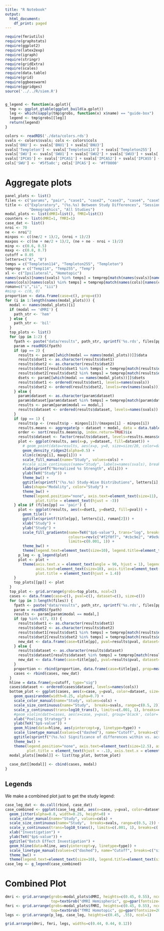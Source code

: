 ```yaml
---
title: "R Notebook"
output:
  html_document:
    df_print: paged
---
```


```r
require(fmriutils)
require(graphstats)
require(ggplot2)
require(latex2exp)
require(igraph)
require(stringr)
require(gridExtra)
require(scales)
require(data.table)
require(grid)
require(ggbeeswarm)
require(ggridges)
source('../../R/siem.R')


g_legend <- function(a.gplot){
  tmp <- ggplot_gtable(ggplot_build(a.gplot))
  leg <- which(sapply(tmp$grobs, function(x) x$name) == "guide-box")
  legend <- tmp$grobs[[leg]]
  return(legend)
}
```

```r
colors <- readRDS('./data/colors.rds')
svals <- colors$svals; cols <- colors$cols
svals['BNU'] <- svals['BNU1'] + svals['BNU3']
svals['Templeton'] <- svals['Templeton114'] + svals['Templeton255']
svals['SWU'] <- svals['SWU1'] + svals['SWU2'] + svals['SWU3'] + svals['SWU4']
svals['IPCAS'] <- svals['IPCAS1'] + svals['IPCAS2'] + svals['IPCAS5'] + svals['IPCAS6'] + svals['IPCAS8']
cols['SWU'] <- '#5f5a0c'; cols['IPCAS'] <- '#ff0000'
```
# Aggregate plots

```r
panel_plots <- list()
files <- c("params", "pair", "case1", "case2", "case3", "case4", "case5", "case6")
title <- c("Exploratory", "(%s.%s) Between Study Differences", "Sessions", "Individuals", "Sexes", "Sites",
           "Demographics", "All Studies")
modal_plots <- list(dMRI=list(), fMRI=list())
counters <- list(dMRI=1, fMRI=1)
case_dat <- list()
nroi <- 70
ne <- nroi^2
minpos <- c((ne/2 + 1)/2, (nroi + 1)/2)
maxpos <- c((ne + ne/2 + 1)/2, (ne + ne - nroi + 1)/2)
minp <- c(0.6, 0.5)
maxp <- c(0.8, 0.7)
cutoff = 0.05
letters=c("A", "B")
temps = c("Templeton114", "Templeton255", "Templeton")
temprep = c("Temp114", "Temp255", "Temp")
xl <- c("Ipsilateral", "Homotopic")
names(svals)[names(svals) %in% temps] = temprep[match(names(svals)[names(svals) %in% temps], temps)]
names(cols)[names(cols) %in% temps] = temprep[match(names(cols)[names(cols) %in% temps], temps)]
roman=c("i","ii", "iii")
#minp <- c(0, 0)
proportion <- data.frame(case=c(), prop=c())
for (i in 1:length(names(modal_plots))) {
  modal <- names(modal_plots)[i]
  if (modal == 'dMRI') {
    path_str <- 'hem'
  } else {
    path_str <- 'bil'
  }
  top_plots <- list()
  for (pp in 1:2) {
    fpath <- paste("data/results", path_str, sprintf('%s.rds', files[pp]), sep="_")
    param = readRDS(fpath)
    if (pp == 2) {
      results <- param[[which(modal == names(modal_plots))]]$data
      results$dset1 <- as.character(results$dset1)
      results$dset2 <- as.character(results$dset2)
      results$dset1[results$dset1 %in% temps] = temprep[match(results$dset1[results$dset1 %in% temps], temps)]
      results$dset2[results$dset2 %in% temps] = temprep[match(results$dset2[results$dset2 %in% temps], temps)]
      dsets <- param[[which(modal == names(modal_plots))]]$dsets
      results$dset1 <- ordered(results$dset1, levels=names(svals))
      results$dset2 <- ordered(results$dset2, levels=rev(names(svals)))
    } else {
      param$dataset <- as.character(param$dataset)
      param$dataset[param$dataset %in% temps] = temprep[match(param$dataset[param$dataset %in% temps], temps)]
      results <- param[param$modal == modal,]
      results$dataset <- ordered(results$dataset, levels=names(svals))
    }
    if (pp == 1) {
      results$p <- (results$p - minpos[i])/(maxpos[i] - minpos[i])
      results.means <- aggregate(p ~ dataset + modal, data = data.table(results), FUN = mean)
      order <- sort(results.means$p, index.return=TRUE)$ix
      results$dataset <- factor(results$dataset, levels=results.means$dataset[order], ordered=TRUE)
      plot <- ggplot(results, aes(x=p, y=dataset, fill=dataset)) +
        # geom_point(data=results, aes(x=p, y=0, size=size/20, color=dataset), alpha=0.8) +
        geom_density_ridges2(alpha=0.5) +
        xlim(c(minp[i], maxp[i])) +
        scale_fill_manual(name="Study", values=cols) +
        #scale_size_continuous(name="Study", labels=names(svals), breaks=svals) +
        xlab(sprintf("Normalized %s Strength", xl[i])) +
        ylab(TeX("Study")) +
        theme_bw() +
        ggtitle(sprintf("(%s.%s) Study-Wise Distributions", letters[i], roman[1])) +
        labs(shape="Modality", color="Study") +
        theme_bw() +
        theme(legend.position="none", axis.text=element_text(size=11), axis.title=element_text(size=13),
              plot.title = element_text(hjust = -3))
    } else if (files[pp] == 'pair') {
      plot <- ggplot(results, aes(x=dset1, y=dset2, fill=pval)) +
        geom_tile() +
        ggtitle(sprintf(title[pp], letters[i], roman[2])) +
        xlab("Study") +
        ylab("Study") +
        scale_fill_gradientn(name=TeX("$p$-value"), trans="log", breaks=c(0.001, 0.01, 0.1, 1),
                             colours=rev(c("#f2f0f7", "#cbc9e2", "#9e9ac8", "#6a51a3")),
                             limits=c(0.001, 1)) +
        theme_bw() +
        theme(legend.text=element_text(size=10), legend.title=element_text(size=14))
      p_leg <- g_legend(plot)
      plot <- plot +
        theme(axis.text.x = element_text(angle = 90, hjust = 1), legend.position="none",
              axis.text=element_text(size=10), axis.title=element_text(size=14),
              plot.title = element_text(hjust = 1.4))
    }
    top_plots[[pp]] <- plot
  }
  top_plot <- grid.arrange(grobs=top_plots, ncol=2)
  cases <- data.frame(case=c(), pval=c(), dataset=c(), size=c())
  for (pp in 3:length(files)) {
    fpath <- paste("data/results", path_str, sprintf('%s.rds', files[pp]), sep="_")
    param = readRDS(fpath)
    results <- param[param$modal == modal,]
    if (pp %in% c(7, 8)) {
      results$dset1 <- as.character(results$dset1)
      results$dset2 <- as.character(results$dset2)
      results$dset1[results$dset1 %in% temps] = temprep[match(results$dset1[results$dset1 %in% temps], temps)]
      results$dset2[results$dset2 %in% temps] = temprep[match(results$dset2[results$dset2 %in% temps], temps)]
      new_dat <- data.frame(case=title[pp], pval=results$pval, dataset=results$dset1, size=results$size)
    } else {
      results$dataset <- as.character(results$dataset)
      results$dataset[results$dataset %in% temps] = temprep[match(results$dataset[results$dataset %in% temps], temps)]
      new_dat <- data.frame(case=title[pp], pval=results$pval, dataset=results$dataset, size=results$size)
    }
    proportion <- rbind(proportion, data.frame(case=title[pp], prop=mean(results$pval < cutoff, na.rm=TRUE)))
    cases <- rbind(cases, new_dat)
  }
  hline = data.frame(y=cutoff, type="sig")
  cases$dataset <- ordered(cases$dataset, levels=names(cols))
  bottom_plot <- ggplot(cases, aes(x=case, y=pval, color=dataset, size=size), drop=FALSE) +
    geom_quasirandom(width=0.25, alpha=0.7) +
    scale_color_manual(name="Study", values=cols) +
    scale_size_continuous(name="Study",  breaks=svals, range=c(0.5, 2)) +
    scale_y_continuous(trans=log10_trans(), limits=c(.001, 1), breaks=c(.001, .01, .1, 1)) +
    #geom_violin(datt=cases, aes(x=case, y=pval, group='black', color='black')) +
    xlab("Pooling Strategy") +
    ylab(TeX("$p$-value")) +
    geom_hline(data=hline, aes(yintercept=y, linetype=type)) +
    scale_linetype_manual(values=c("dashed"), name="Cutoff", breaks=c("sig"), labels=lapply(c("$\\alpha = 0.05"), TeX)) +
    ggtitle(sprintf("(%s.%s) Significance of differences within vs. across each pooling strategy", letters[i], roman[3])) +
    theme_bw() +
    theme(legend.position="none", axis.text=element_text(size=12.5), axis.title=element_text(size=14),
          plot.title = element_text(hjust = -.1), axis.text.x = element_text(size=12.5, angle=20, hjust=1))
  modal_plots[[modal]] <- list(top_plot, bottom_plot)
  
  case_dat[[modal]] <- cbind(cases, modal)
}
```

## Legends

We make a combined plot just to get the study legend:

```r
case_leg_dat <- do.call(rbind, case_dat)
case_combined <- ggplot(case_leg_dat, aes(x=case, y=pval, color=dataset, size=size)) +
  geom_jitter(alpha=0.8, width=0.25, height=0) +
  scale_color_manual(name="Study", values=cols) +
  scale_size_continuous(name="Study",  breaks=svals, range=c(0.5, 2)) +
  scale_y_continuous(trans=log10_trans(), limits=c(.001, 1), breaks=c(.001, .01, .1, 1)) +
  xlab("Investigation") +
  ylab(TeX("$p$-value")) +
  ggtitle("Batch Effect Investigation") +
  geom_hline(data=hline, aes(yintercept=y, linetype=type)) +
  scale_linetype_manual(values=c("dashed"), name="Cutoff", breaks=c("sig"), labels=lapply(c("$\\alpha = 0.05"), TeX)) +
  theme_bw() +
  theme(legend.text=element_text(size=10), legend.title=element_text(size=14))
case_leg <- g_legend(case_combined)
```


# Combined Plot

```r
dmri <- grid.arrange(grobs=modal_plots$dMRI, heights=c(0.45, 0.55), ncol=1,
                     top=textGrob("dMRI Hemispheric", gp=gpar(fontsize=20)))
fmri <- grid.arrange(grobs=modal_plots$fMRI, heights=c(0.45, 0.55), ncol=1,
                     top=textGrob("fMRI Homotopic", gp=gpar(fontsize=20)))
legs <- grid.arrange(p_leg, case_leg, heights=c(0.45, .55), ncol=1)
```

```r
grid.arrange(dmri, fmri, legs, widths=c(0.44, 0.44, 0.12))
```
